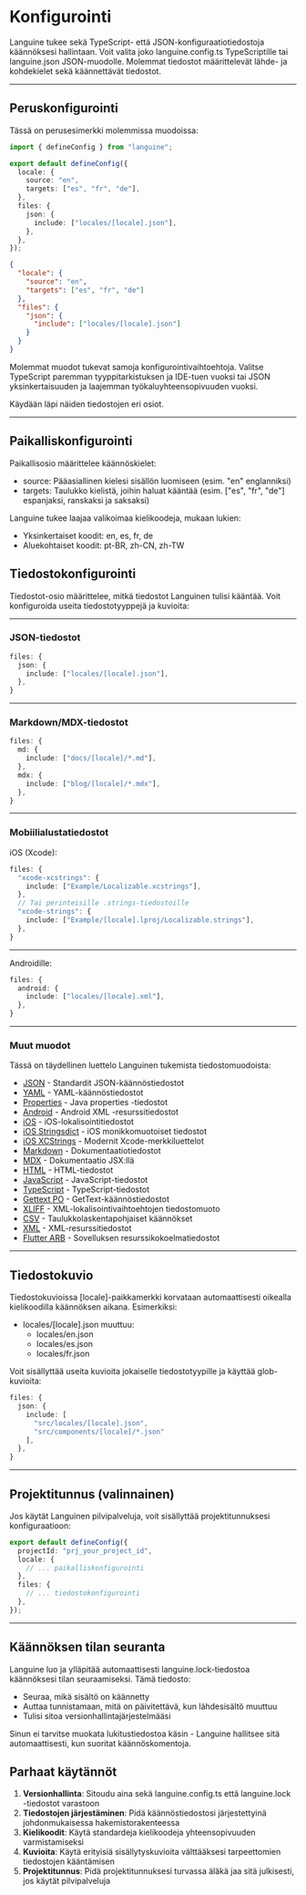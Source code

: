 # Konfigurointi

Languine tukee sekä TypeScript- että JSON-konfiguraatiotiedostoja käännöksesi hallintaan. Voit valita joko languine.config.ts TypeScriptille tai languine.json JSON-muodolle. Molemmat tiedostot määrittelevät lähde- ja kohdekielet sekä käännettävät tiedostot.

---

## Peruskonfigurointi

Tässä on perusesimerkki molemmissa muodoissa:

```typescript title="languine.config.ts"
import { defineConfig } from "languine";

export default defineConfig({
  locale: {
    source: "en",
    targets: ["es", "fr", "de"],
  },
  files: {
    json: {
      include: ["locales/[locale].json"],
    },
  },
});
```

```json title="languine.json"
{
  "locale": {
    "source": "en",
    "targets": ["es", "fr", "de"]
  },
  "files": {
    "json": {
      "include": ["locales/[locale].json"]
    }
  }
}
```

Molemmat muodot tukevat samoja konfigurointivaihtoehtoja. Valitse TypeScript paremman tyyppitarkistuksen ja IDE-tuen vuoksi tai JSON yksinkertaisuuden ja laajemman työkaluyhteensopivuuden vuoksi.

Käydään läpi näiden tiedostojen eri osiot.

---

## Paikalliskonfigurointi

Paikallisosio määrittelee käännöskielet:

- source: Pääasiallinen kielesi sisällön luomiseen (esim. "en" englanniksi)
- targets: Taulukko kielistä, joihin haluat kääntää (esim. ["es", "fr", "de"] espanjaksi, ranskaksi ja saksaksi)

Languine tukee laajaa valikoimaa kielikoodeja, mukaan lukien:
- Yksinkertaiset koodit: en, es, fr, de
- Aluekohtaiset koodit: pt-BR, zh-CN, zh-TW

## Tiedostokonfigurointi

Tiedostot-osio määrittelee, mitkä tiedostot Languinen tulisi kääntää. Voit konfiguroida useita tiedostotyyppejä ja kuvioita:

---

### JSON-tiedostot
```typescript
files: {
  json: {
    include: ["locales/[locale].json"],
  },
}
```

---

### Markdown/MDX-tiedostot
```typescript
files: {
  md: {
    include: ["docs/[locale]/*.md"],
  },
  mdx: {
    include: ["blog/[locale]/*.mdx"],
  },
}
```

---

### Mobiilialustatiedostot

iOS (Xcode):
```typescript
files: {
  "xcode-xcstrings": {
    include: ["Example/Localizable.xcstrings"],
  },
  // Tai perinteisille .strings-tiedostoille
  "xcode-strings": {
    include: ["Example/[locale].lproj/Localizable.strings"],
  },
}
```

---

Androidille:
```typescript
files: {
  android: {
    include: ["locales/[locale].xml"],
  },
}
```

---

### Muut muodot

Tässä on täydellinen luettelo Languinen tukemista tiedostomuodoista:

- [JSON](/docs/json) - Standardit JSON-käännöstiedostot
- [YAML](/docs/yaml) - YAML-käännöstiedostot
- [Properties](/docs/properties) - Java properties -tiedostot
- [Android](/docs/android) - Android XML -resurssitiedostot
- [iOS](/docs/ios) - iOS-lokalisointitiedostot
- [iOS Stringsdict](/docs/xcode-stringsdict) - iOS monikkomuotoiset tiedostot
- [iOS XCStrings](/docs/xcode-xcstrings) - Modernit Xcode-merkkiluettelot
- [Markdown](/docs/md) - Dokumentaatiotiedostot
- [MDX](/docs/mdx) - Dokumentaatio JSX:llä
- [HTML](/docs/html) - HTML-tiedostot
- [JavaScript](/docs/js) - JavaScript-tiedostot
- [TypeScript](/docs/ts) - TypeScript-tiedostot
- [Gettext PO](/docs/po) - GetText-käännöstiedostot
- [XLIFF](/docs/xliff) - XML-lokalisointivaihtoehtojen tiedostomuoto
- [CSV](/docs/csv) - Taulukkolaskentapohjaiset käännökset
- [XML](/docs/xml) - XML-resurssitiedostot
- [Flutter ARB](/docs/arb) - Sovelluksen resurssikokoelmatiedostot

---

## Tiedostokuvio

Tiedostokuvioissa [locale]-paikkamerkki korvataan automaattisesti oikealla kielikoodilla käännöksen aikana. Esimerkiksi:

- locales/[locale].json muuttuu:
  - locales/en.json
  - locales/es.json
  - locales/fr.json

Voit sisällyttää useita kuvioita jokaiselle tiedostotyypille ja käyttää glob-kuvioita:
```typescript
files: {
  json: {
    include: [
      "src/locales/[locale].json",
      "src/components/[locale]/*.json"
    ],
  },
}
```

---

## Projektitunnus (valinnainen)

Jos käytät Languinen pilvipalveluja, voit sisällyttää projektitunnuksesi konfiguraatioon:

```typescript
export default defineConfig({
  projectId: "prj_your_project_id",
  locale: {
    // ... paikalliskonfigurointi
  },
  files: {
    // ... tiedostokonfigurointi
  },
});
```

---

## Käännöksen tilan seuranta

Languine luo ja ylläpitää automaattisesti languine.lock-tiedostoa käännöksesi tilan seuraamiseksi. Tämä tiedosto:

- Seuraa, mikä sisältö on käännetty
- Auttaa tunnistamaan, mitä on päivitettävä, kun lähdesisältö muuttuu
- Tulisi sitoa versionhallintajärjestelmääsi

Sinun ei tarvitse muokata lukitustiedostoa käsin - Languine hallitsee sitä automaattisesti, kun suoritat käännöskomentoja.

## Parhaat käytännöt

1. **Versionhallinta**: Sitoudu aina sekä languine.config.ts että languine.lock -tiedostot varastoon
2. **Tiedostojen järjestäminen**: Pidä käännöstiedostosi järjestettyinä johdonmukaisessa hakemistorakenteessa
3. **Kielikoodit**: Käytä standardeja kielikoodeja yhteensopivuuden varmistamiseksi
4. **Kuvioita**: Käytä erityisiä sisällytyskuvioita välttääksesi tarpeettomien tiedostojen kääntämisen
5. **Projektitunnus**: Pidä projektitunnuksesi turvassa äläkä jaa sitä julkisesti, jos käytät pilvipalveluja

